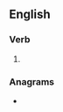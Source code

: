 ==English==

===Verb===
{{head|en|verb form}}

# {{en-past of|bobble}}

===Anagrams===
* {{anagrams|en|a=bbbdelo|blobbed}}